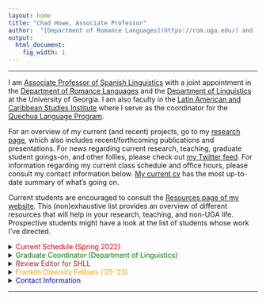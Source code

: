 ```yaml
---
layout: home
title: "Chad Howe, Associate Professor"
author:  "[Department of Romance Languages](https://rom.uga.edu/) and [Department of Linguistics](https://www.linguistics.uga.edu/) at [the University of Georgia](https://www.uga.edu/)"
output:
  html_document:
    fig_width: 1
---
```


----

I am [Associate Professor of Spanish Linguistics](http://rom.uga.edu/directory/people/chad-howe) with a joint appointment in the [Department of Romance Languages](http://rom.uga.edu/) and the [Department of Linguistics](http://www.linguistics.uga.edu/) at the University of Georgia. I am also faculty in the [Latin American and Caribbean Studies Institute](http://lacs.franklin.uga.edu/) where I serve as the coordinator for the [Quechua Language Program](http://lacs.franklin.uga.edu/quechua-language).

For an overview of my current (and recent) projects, go to my [research page](research.html), which also includes recent/forthcoming publications and presentations. For news regarding current research, teaching, graduate student goings-on, and other follies, please check out [my Twitter feed](https://twitter.com/ChoweAthens). For information regarding my current class schedule and office hours, please consult my contact information below. [My current cv](https://drive.google.com/open?id=12AJlAyBTaXN46iEJOa2ko8zDzXhHKNwI) has the most up-to-date summary of what's going on.

Current students are encouraged to consult the [Resources page of my website](https://chadhoweuga.github.io/chowe/resources.html). This (non)exhaustive list provides an overview of different resources that will help in your research, teaching, and non-UGA life. Prospective students might have a look at the list of students whose work I've directed.

<details>
  <summary><span style="color: red;">Current Schedule (Spring 2022)</span></summary>
<br>

<div class="well well-sm">
<details>
  <summary>**Text and Corpus Linguistics** (LING 4886/6886): Tuesdays and Thursdays, 9:35-10:50</summary>
<br>
**Course Description:** A "corpus"''" (plural: corpora)  is a computerized collection of text or speech. This course introduces the use of corpora to study language. These studies span academic disciplines from formal linguistics to literary analysis. We pursue them using tools like the [IMS Open Corpus Workbench](http://cwb.sourceforge.net/). However, no programming is required.  Guided by the instructor and TA, students complete an original final project
exploring some aspect of corpus~analysis that is of special interest to them. (co-taught with Dr. John Hale)
<br>

</details>

<details>
  <summary>**Variation and Sociolinguistics in Spanish** (SPAN/LING 6450): Tuesdays and Thursdays, 12:45-2:00</summary>
<br>
**Descripción del curso:** Este curso les ofrecerá una introducción al estudio de la variación lingüística y la sociolingüística en la lengua española. Los temas que investigaremos durante el curso incluirá (i) el estudio de los dialectos (es decir, la dialectología), (ii) la clasificación y análisis de los rasgos dialectales, y (iii) los factores (geográficos, sociales, y lingüísticos) que influyen en la variación dialectal. Examinaremos casos específicos de los dialectos españoles en la Península Ibérica, América Latina, los Estados Unidos y otros lugares, describiendo también unas de las fuentes históricas de la variación lingüística. Describiremos también el efecto de contacto lingüístico y bilingüismo ysu rol en el desarrollo de la lengua. La clase tendrá un componente analítico en que los alumnos tendrán que analizar el ‘habla’ y aplicar unos técnicos comunes de la sociolingüística y la dialectología.
<br>

</details>

<details>
  <summary>**Linguistics Colloquium**: Fridays, 12:30-1:30</summary>
<br>
</details>
<details>
  <summary>**Office Hours**: Tuesdays, 2:00-4:00</summary>
<br>
**Office:** 218 Gilbert Hall (also via Zoom)
</details>
</div>
</details>

<details>
  <summary><span style="color: green;">Graduate Coordinator (Department of Linguistics)</span></summary>
<br>
I serve as [Graduate Coordinator](https://www.linguistics.uga.edu/graduate-program) in the Department of Linguistics. Current students should feel free to contact me regarding advisement and any other program-related questions. Prospective students are encouraged to contact me as well with questions related to UGA's graduate offerings in linguistics. Below are a few helpful links for students (current and prospective):

- [UGA Graduate School](https://grad.uga.edu/)
- [UGA Grad School Calendar](https://grad.uga.edu/index.php/current-students/important-dates-deadlines/)
- [UGA Department of Linguistics Graduate Handbook](https://ling.franklin.uga.edu/sites/default/files/inline-files/Graduate%20Handbook%20Revised%20July%202019.pdf)

As you start the process of starting and managing a graduate program in linguistics, potential applicants should take some time to read about the challenges of pursuing a post-graduate degree. Below are a few resources that are definitely worth a read.

1. [Surviving Linguistics: A Guide for Graduate Students](http://www.cascadilla.com/surviving.html) by Monica Macaulay 
2. [The Professor Is In](https://www.amazon.com/Professor-Essential-Guide-Turning-Ph-D/dp/0553419420) by Karen Kelsky
3. [The New PhD: How to build a better graduate education](https://www.amazon.com/New-PhD-Better-Graduate-Education-ebook/dp/B0851R65XF) by Leaonard Cassuto and Brobert Weisbuch
4. [A PhD is not enough: A Guide to Survival in Science](https://www.amazon.com/PhD-Not-Enough-Survival-Science-ebook/dp/B004EHZDE8/ref=sr_1_1?keywords=A+PhD+is+not+enough%3A+A+Guide+to+Survival+in+Science&qid=1637606375&s=digital-text&sr=1-1) by Peter J. Feibelman

<!--
Tips for preparing an application
Loving languages is not enough
-->
<br>
</details>

<details>
  <summary><span style="color: brown;">Review Editor for SHLL</span></summary>
<br>
I also serve as the Review Editor for the journal [Studies in Hispanic and Lusophone Linguistics](https://www.degruyter.com/view/journals/shll/shll-overview.xml?language=en&tab_body=editorialContent-75079). Reviews of academic books (e.g., monographs, edited volumes, handbooks, etc.) are generally solicited individually. If you would like for your book or volume to be considered for a review in SHLL, please have your commissioning editor arrange for a copy to be delivered to us. If you are working on a review, I strongly suggest reading the many excellent samples that have been published in previous volumes. There are also a number of useful guides and how-to's available that can help you as you put together your submission--such as [this article by Casey Brienza from Inside Higher Ed](https://www.insidehighered.com/advice/2015/03/27/essay-writing-academic-book-reviews) and [this insightful resource prepared by Tala Khanmalek](https://ideasonfire.net/how-to-write-a-book-review/). 
<br>
<br>
</details>

<!--
########################################################################
-->
<details>
<br>
<summary><span style="color: orange;">Franklin Diversity Fellows ('21-'23)</span></summary>

In Fall 2021, I was chosen to participate in the 2021-23 cohort of the Franklin Diversity Fellows (formerly known as the [Administrative Fellows in Diversity Leadership](https://www.franklin.uga.edu/sites/default/files/Administrative%20Fellows%20in%20Diversity%20Leadership.pdf)). This opportunity is coordinated by Dr. Jean Martin-Williams, Associate Dean in Franklin College, and Nakia Wade, and I'll be joined in this venture by Dr. Carolyn Medine, Professor of Religion and Director of the [Institute of African American Studies](https://afam.uga.edu/). I am honoured, and quite frankly humbled, to have been selected and look forward to engaging and productive experience learning about about DEI initiatives at UGA and in the broader academic community.

<br>
</details>


<!--
########################################################################
-->

<details>
  <summary><span style="color: blue;">Contact Information</span></summary>
<br>
<style>
.column-left{
  float: left;
  width: 50%;
  text-align: left;
}
.column-right{
  float: right;
  width: 50%;
  text-align: left;
}
</style>

<div class="column-left">

**Mailing Address**

Chad Howe

Department of Romance Languages

University of Georgia

218 Gilbert Hall

Athens, GA 30622-1815

USA


- **Email:** chowe AT uga.edu
- **Tlf:** 706-542-1075 (ROML)/706-542-5099 (LING)
- **Fax:** 706-542-3287 (LING)

</div>
<div class="column-left">

<br>
<br>


![This is me.](images/ChadHowe2.jpg){width=40%}

<br>
<br>
<br>
<br>
<br>

</div>

</details>

<!--
Useful resource
https://ntaback.github.io/UofT_STA130/Rmarkdownforclassreports.html#including_code
-->




---


<!--
Options for Cosmo theme
https://bootswatch.com/cosmo/
-->

<!--
It's possible to create well-designed websites for free using [RStudio's R Markdown](http://rmarkdown.rstudio.com/) and hosting them on [Github](http://github.com). This is very new and incredibly cool. It is a really powerful way to communicate science using the same reproducible workflow you use for your analyses and collaborations.

***Creating websites with R Markdown can be done without knowing R or HTML, CSS, etc,*** and that's where we'll start. However, R Markdown integrates with these tools so the more you know the more complex and beautiful your website can be. This tutorial borrows heavily from a lot of great tutorials and resources you should check out too -- there are links throughout. 

The best way to learn is to follow along with your own laptop, but all are welcome. We'll spend half the time with the tutorial and half the time for you to work on your own website and get help. If you bring your laptop please do this beforehand: 

1. install [RStudio](https://www.rstudio.com/products/rstudio/download/)
1. create a [GitHub]((http://github.com)) account ([advice](http://happygitwithr.com/github-acct.html))
1. set up your computer to talk to GitHub
    - have RStudio linked directly (preferred) ([instructions sections 8-14](http://happygitwithr.com/hello-git.html))
    - or install the [Desktop App](https://desktop.github.com/)
    - or be familiar with git commands for the command line ([tutorial](https://try.github.io/levels/1/challenges/1))

----


**Examples:**

We have been using R Markdown for the Ocean Health Index:  [**ohi-science.org/ohi-global**](http://ohi-science.org/ohi-global).  
And R Markdown is much more than just websites -- here's a [**one-minute video about R Markdown**](http://rmarkdown.rstudio.com/lesson-1.html) to get you excited.
-->
